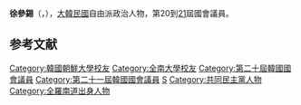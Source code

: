{{Infobox politician
| name = 徐參錫<br>{{lang|ko|서삼석}}
| image = 
| caption = 
| birth_date = {{Birth date and age|1959|8|3}}
| birth_place = {{KOR}}[[全羅南道|全羅南道]][[務安郡|務安郡]]
| residence = {{KOR}}[[全羅南道|全羅南道]]
| nationality = {{ROK}}
| party = {{MPK}}
| other_names = 
| alma_mater = [[朝鮮大學_(韓國)|朝鮮大學]]、[[全南大學|全南大學]]
| office1 = {{flagicon|South Korea}} 第20-21屆[[韓國國會|韓國國會]]議員
| term_start1 = 2018年6月14日
| term_end1 = 
| constituency1 = [[全羅南道|全羅南道]][[靈岩郡|靈岩郡]]、[[務安郡|務安郡]]、[[新安郡_(韓國)|新安郡]]
| predecessor1 = {{tsl|ko|박준영 (1946년)|朴晙瑩}}
| successor1 = 
}}

'''徐參錫'''（{{kor|서삼석|徐參錫|Seo Sam-seok}}，{{bd|1959年|8月3日}}），[[大韓民國|大韓民國]]自由派政治人物，第20到[[第21屆大韓民國國會議員名單|21]]屆國會議員。

== 参考文献 ==
<references />

{{DEFAULTSORT:Seo Sam-seok}}
[[Category:韓國朝鮮大學校友|Category:韓國朝鮮大學校友]]
[[Category:全南大學校友|Category:全南大學校友]]
[[Category:第二十屆韓國國會議員|Category:第二十屆韓國國會議員]]
[[Category:第二十一屆韓國國會議員|Category:第二十一屆韓國國會議員]]
[[Category:徐姓|S]]
[[Category:共同民主黨人物|Category:共同民主黨人物]]
[[Category:全羅南道出身人物|Category:全羅南道出身人物]]